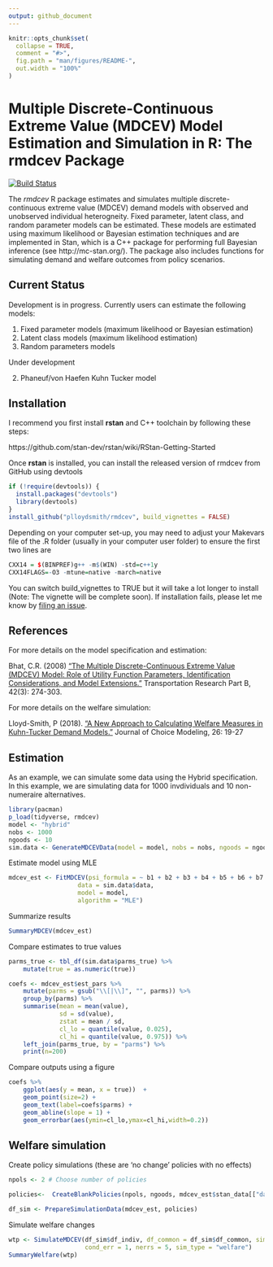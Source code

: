 ```yaml
---
output: github_document
---
```


```r
knitr::opts_chunk$set(
  collapse = TRUE,
  comment = "#>",
  fig.path = "man/figures/README-",
  out.width = "100%"
)
```

# Multiple Discrete-Continuous Extreme Value (MDCEV) Model Estimation and Simulation in R: The rmdcev Package 

<!-- badges: start -->
[![Build Status](https://travis-ci.org/plloydsmith/rmdcev.svg?branch=master)](https://travis-ci.org/plloydsmith/rmdcev)
<!-- badges: end -->

The _rmdcev_ R package estimates and simulates multiple discrete-continuous extreme value (MDCEV) demand models with observed and unobserved individual heterogneity. Fixed parameter, latent class, and random parameter models can be estimated. These models are estimated using maximum likelihood or Bayesian estimation techniques and are implemented in Stan, which is a C++ package for performing full Bayesian inference (see http://mc-stan.org/). The package also includes functions for simulating demand and welfare outcomes from policy scenarios.

## Current Status

Development is in progress. Currently users can estimate the following models:

1. Fixed parameter models (maximum likelihood or Bayesian estimation)
2. Latent class models (maximum likelihood estimation)
3. Random parameters models

Under development

2. Phaneuf/von Haefen Kuhn Tucker model

## Installation

I recommend you first install **rstan** and C++ toolchain by following these steps:

https://github.com/stan-dev/rstan/wiki/RStan-Getting-Started

Once **rstan** is installed, you can install the released version of rmdcev from GitHub using devtools

``` r
if (!require(devtools)) {
  install.packages("devtools")
  library(devtools)
}
install_github("plloydsmith/rmdcev", build_vignettes = FALSE)
```

Depending on your computer set-up, you may need to adjust your Makevars file of the .R folder (usually in your computer user folder) to ensure the first two lines are

``` r
CXX14 = $(BINPREF)g++ -m$(WIN) -std=c++1y
CXX14FLAGS=-O3 -mtune=native -march=native
```

You can switch build_vignettes to TRUE but it will take a lot longer to install (Note: The vignette will be complete soon). If installation fails, please let me know by [filing an issue](https://github.com/plloydsmith/rmdcev/issues).

## References

For more details on the model specification and estimation:

Bhat, C.R. (2008) ["The Multiple Discrete-Continuous Extreme Value (MDCEV) Model: Role of Utility Function Parameters, Identification Considerations, and Model Extensions."](https://www.sciencedirect.com/science/article/pii/S0191261507000677) Transportation Research Part B, 42(3): 274-303.

For more details on the welfare simulation:

Lloyd-Smith, P (2018). ["A New Approach to Calculating Welfare Measures in Kuhn-Tucker Demand Models."](https://www.sciencedirect.com/science/article/pii/S1755534517300994) Journal of Choice Modeling, 26: 19-27

## Estimation

As an example, we can simulate some data using the Hybrid specification. In this example, we are simulating data for 1000 invdividuals and 10 non-numeraire alternatives.

```r
library(pacman)
p_load(tidyverse, rmdcev)
model <- "hybrid"
nobs <- 1000
ngoods <- 10
sim.data <- GenerateMDCEVData(model = model, nobs = nobs, ngoods = ngoods)
```

Estimate model using MLE
``` r
mdcev_est <- FitMDCEV(psi_formula = ~ b1 + b2 + b3 + b4 + b5 + b6 + b7 + b8-1,
				   data = sim.data$data,
				   model = model,
				   algorithm = "MLE")
```

Summarize results
``` r
SummaryMDCEV(mdcev_est)
```


Compare estimates to true values
``` r
parms_true <- tbl_df(sim.data$parms_true) %>%
	mutate(true = as.numeric(true))

coefs <- mdcev_est$est_pars %>%
	mutate(parms = gsub("\\[|\\]", "", parms)) %>%
	group_by(parms) %>%
	summarise(mean = mean(value),
			  sd = sd(value),
			  zstat = mean / sd,
			  cl_lo = quantile(value, 0.025),
			  cl_hi = quantile(value, 0.975)) %>%
	left_join(parms_true, by = "parms") %>%
	print(n=200)
```

Compare outputs using a figure
```r
coefs %>%
	ggplot(aes(y = mean, x = true))  +
	geom_point(size=2) +
	geom_text(label=coefs$parms) +
	geom_abline(slope = 1) +
	geom_errorbar(aes(ymin=cl_lo,ymax=cl_hi,width=0.2))
```


## Welfare simulation

Create policy simulations (these are 'no change' policies with no effects)
```r
npols <- 2 # Choose number of policies

policies<-	CreateBlankPolicies(npols, ngoods, mdcev_est$stan_data[["dat_psi"]], price_change_only = TRUE)

df_sim <- PrepareSimulationData(mdcev_est, policies)
```

Simulate welfare changes
```r
wtp <- SimulateMDCEV(df_sim$df_indiv, df_common = df_sim$df_common, sim_options = df_sim$sim_options,
					 cond_err = 1, nerrs = 5, sim_type = "welfare")
SummaryWelfare(wtp)
```
